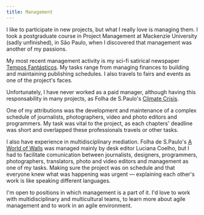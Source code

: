 ```yaml
---
title: Management
---
```


<!-- TODO: Summarize -->

I like to participate in new projects, but what I really love is managing them. I took a postgraduate course in Project Management at Mackenzie University (sadly unfinished), in São Paulo, when I discovered that management was another of my passions.

My most recent management activity is my sci-fi satirical newspaper [Tempos Fantásticos](/writing/tempos_fantasticos). My tasks range from managing finances to building and maintaining publishing schedules. I also travels to fairs and events as one of the project's faces.

Unfortunately, I have never worked as a paid manager, although having this responsability in many projects, as Folha de S.Paulo's [Climate Crisis](/coding/climate_crisis).

One of my attributions was the development and maintenance of a complex schedule of journalists, photographers, video and photo editors and programmers. My task was vital to the project, as each chapters' deadline was short and overlapped these professionals travels or other tasks.

I also have experience in multidisciplinary mediation. Folha de S.Paulo's [A World of Walls](/coding/a_world_of_walls) was managed mainly by desk editor Luciana Coelho, but I had to facilitate comunication between journalists, designers, programmers, photographers, translators, photo and video editors and management as one of my tasks. Making sure the project was on schedule and that everyone knew what was happening was urgent — explaining each other's work is like speaking different languages.

I'm open to positions in which management is a part of it. I'd love to work with multidisciplinary and multicultural teams, to learn more about agile management and to work in an agile environment.
